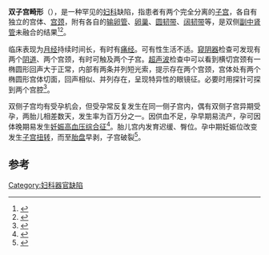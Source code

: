 {{Infobox medical condition
| Name = 双子宫畸形
| Image = Ultrasound Scan ND 152.jpg
| Caption = 超声波下可以呈现出双子宫
| DiseasesDB = 
| ICD10 = {{ICD10|Q|51.1||q|50}}
| ICD9 = {{ICD9|752.2}}
| ICDO = 
| OMIM = 
| MedlinePlus = 
| eMedicineSubj = 
| eMedicineTopic = 
| MeshID = 
}}
'''双子宫畸形'''（{{lang-en|Uterus didelphys, uterus didelphis}}），是一种罕见的[[妇科|妇科]]缺陷，指患者有两个完全分离的[[子宫|子宫]]，各自有独立的宫体、[[宫颈|宫颈]]，附有各自的[[输卵管|输卵管]]、[[卵巢|卵巢]]、[[圆韧带|圆韧带]]、[[阔韧带|阔韧带]]等，是双侧[[副中肾管|副中肾管]]未融合的结果<ref>{{Cite journal|title=Clinical implications of uterine malformations and hysteroscopic treatment results|url=https://academic.oup.com/humupd/article-lookup/doi/10.1093/humupd/7.2.161|last=Grimbizis|first=G. F.|date=2001-03-01|journal=Human Reproduction Update|issue=2|doi=10.1093/humupd/7.2.161|volume=7|pages=161–174|language=en|issn=1355-4786|pmid=11284660|access-date=2022-04-05|archive-date=2021-10-14|archive-url=https://web.archive.org/web/20211014193809/https://academic.oup.com/humupd/article-lookup/doi/10.1093/humupd/7.2.161|dead-url=no}}</ref><ref name="heinonen">{{Cite journal|title=Uterus didelphys: a report of 26 cases|url=https://pubmed.ncbi.nlm.nih.gov/6479426|last=Heinonen|first=P. K.|date=1984-07|journal=European Journal of Obstetrics, Gynecology, and Reproductive Biology|issue=5|doi=10.1016/0028-2243(84)90113-8|volume=17|pages=345–350|issn=0301-2115|pmid=6479426|access-date=2022-04-05|archive-date=2022-01-28|archive-url=https://web.archive.org/web/20220128115833/https://pubmed.ncbi.nlm.nih.gov/6479426/|dead-url=no}}</ref>。

临床表现为[[月经|月经]]持续时间长，有时有[[痛经|痛经]]。可有性生活不适。[[窥阴器|窥阴器]]检查可发现有两个[[阴道|阴道]]、两个宫颈，有时可触及两个子宫。[[超声波|超声波]]检查中可以看到横切宫颈有一椭圆形回声大于正常，内部有两条并列短光索，提示存在两个宫颈，宫体处有两个椭圆形宫体切面，回声相似、并列存在，呈现特异性的眼镜征。必要时用探针可探到两个宫腔<ref name="woelfer">{{Cite journal|title=Reproductive outcomes in women with congenital uterine anomalies detected by three-dimensional ultrasound screening|url=https://pubmed.ncbi.nlm.nih.gov/11755560|last=Woelfer|first=B.|last2=Salim|first2=R.|date=2001-12|journal=Obstetrics and Gynecology|issue=6|doi=10.1016/s0029-7844(01)01599-x|volume=98|pages=1099–1103|issn=0029-7844|pmid=11755560|last3=Banerjee|first3=S.|last4=Elson|first4=J.|last5=Regan|first5=L.|last6=Jurkovic|first6=D.|access-date=2022-04-05|archive-date=2022-01-28|archive-url=https://web.archive.org/web/20220128123535/https://pubmed.ncbi.nlm.nih.gov/11755560/|dead-url=no}}</ref>。

双侧子宫均有受孕机会，但受孕常反复发生在同一侧子宫内，偶有双侧子宫异期受孕，两胎儿相差数天，发生率为百万分之一。因供血不足，孕早期易流产，孕可因体晚期易发生[[妊娠高血压综合征|妊娠高血压综合征]]<ref>{{Cite journal|title=Case 94: Uterus Didelphys with Obstructing Hemivaginal Septum and Ipsilateral Renal Agenesis|url=http://pubs.rsna.org/doi/10.1148/radiol.2392031187|last=Madureira|first=António J.|last2=Mariz|first2=Carlos M.|date=2006-05|journal=Radiology|issue=2|doi=10.1148/radiol.2392031187|volume=239|pages=602–606|language=en|issn=0033-8419|pmid=16641359|last3=Bernardes|first3=João C.|last4=Ramos|first4=Isabel M.|access-date=2022-04-05|archive-date=2019-12-19|archive-url=https://web.archive.org/web/20191219110341/https://pubs.rsna.org/doi/10.1148/radiol.2392031187|dead-url=no}}</ref>。胎儿宫内发育迟缓、臀位。孕中期妊娠位改变发生[[子宫扭转|子宫扭转]]，而至[[胎盘|胎盘]]早剥，子宫破裂<ref>{{Cite news|title=Triplets for woman with two wombs|url=http://news.bbc.co.uk/2/hi/health/6199363.stm|date=2006-12-21|accessdate=2022-04-05|work=BBC News|language=en-GB|archivedate=2017-10-11|archiveurl=https://web.archive.org/web/20171011144207/http://news.bbc.co.uk/2/hi/health/6199363.stm|deadurl=no}}</ref>。

==参考==
{{reflist}}
{{女性生殖器官先天异常}}

[[Category:妇科器官缺陷|Category:妇科器官缺陷]]